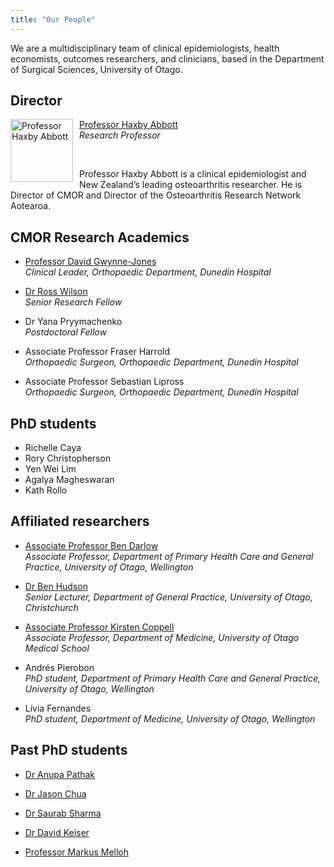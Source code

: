 ```yaml
---
title: "Our People"
---
```


We are a multidisciplinary team of clinical epidemiologists, health economists, outcomes researchers, and clinicians, based in the Department of Surgical Sciences, University of Otago.

## Director

<img src="_images/prof-haxby-abbott.jpeg" alt="Professor Haxby Abbott" style="float:left;margin-right:10px" width="100" height="100"/>

[Professor Haxby Abbott](https://www.otago.ac.nz/dsm/people/expertise/profile/?id=797)\
*Research Professor*

<br>

Professor Haxby Abbott is a clinical epidemiologist and New Zealand’s leading osteoarthritis researcher. He is Director of CMOR and Director of the Osteoarthritis Research Network Aotearoa.

## CMOR Research Academics

* [Professor David Gwynne-Jones](https://www.otago.ac.nz/dsm-surgery/staff/expertise/profile/index.html?id=723)\
*Clinical Leader, Orthopaedic Department, Dunedin Hospital*

* [Dr Ross Wilson](https://rosswilson-nz.github.io)\
*Senior Research Fellow*

* Dr Yana Pryymachenko\
*Postdoctoral Fellow*

* Associate Professor Fraser Harrold\
*Orthopaedic Surgeon, Orthopaedic Department, Dunedin Hospital*

* Associate Professor Sebastian Lipross\
*Orthopaedic Surgeon, Orthopaedic Department, Dunedin Hospital*

## PhD students

* Richelle Caya
* Rory Christopherson
* Yen Wei Lim
* Agalya Magheswaran
* Kath Rollo

## Affiliated researchers

* [Associate Professor Ben Darlow](https://www.otago.ac.nz/wellington/departments/primaryhealthcaregeneralpractice/staff/otago088308.html)\
*Associate Professor, Department of Primary Health Care and General Practice, University of Otago, Wellington*

* [Dr Ben Hudson](https://www.otago.ac.nz/christchurch/research/generalpractice/ourpeople/ben-hudson.html)\
*Senior Lecturer, Department of General Practice, University of Otago, Christchurch*

* [Associate Professor Kirsten Coppell](https://www.otago.ac.nz/healthsciences/expertise/profile?id=730)\
*Associate Professor, Department of Medicine, University of Otago Medical School*

* Andrés Pierobon\
*PhD student, Department of Primary Health Care and General Practice, University of Otago, Wellington*

* Lívia Fernandes\
*PhD student, Department of Medicine, University of Otago, Wellington*

## Past PhD students

* [Dr Anupa Pathak](https://www.linkedin.com/in/anupa-pathak-2b9a20a7/?originalSubdomain=np)

* [Dr Jason Chua](https://academics.aut.ac.nz/jason.chua)

* [Dr Saurab Sharma](https://www.unsw.edu.au/staff/saurab-sharma)

* [Dr David Keiser](https://www.otago.ac.nz/christchurch/departments/orthomsm/people/david-kieser.html)

* [Professor Markus Melloh](https://people.wgtn.ac.nz/markus.melloh)

